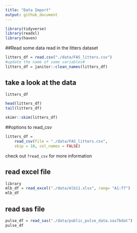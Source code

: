 ```yaml
---
title: "Data Import"
output: github_document
---
```


```r
library(tidyverse)
library(readxl)
library(haven)
```

##Read some data
read in the litters dataset
```r
litters_df = read.csv("./data/FAS_litters.csv")
#update the name of some variables#
litters_df = janitor::clean_names(litters_df)

```
## take a look at the data
```r
litters_df
```

```r
head(litters_df)
tail(litters_df)
```
```r
skimr::skim(litters_df)
```


##options to read_csv
```r
litters_df = 
    read_csv(file = "./data/FAS_litters.csv",
    skip = 10, col_names = FALSE)
```
check out `?read_csv` for more information


## read excel file

```r
library
mlb_df = read_excel("./data/mlb11.xlsx", rang= "A1:f7")
mlb_df
```

## read sas file
```r
pulse_df = read_sas("./data/public_pulse_data.sas7bdat")
pulse_df
```


